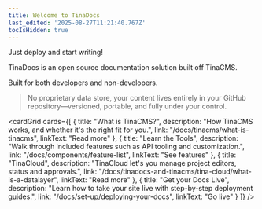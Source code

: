 ```yaml
---
title: Welcome to TinaDocs
last_edited: '2025-08-27T11:21:40.767Z'
tocIsHidden: true
---
```


Just deploy and start writing!

TinaDocs is an open source documentation solution built off TinaCMS.

Built for both developers and non-developers.

> No proprietary data store, your content lives entirely in your GitHub repository—versioned, portable, and fully under your control.

<cardGrid
  cards={[
    {
      title: "What is TinaCMS?",
      description: "How TinaCMS works, and whether it's the right fit for you.",
      link: "/docs/tinacms/what-is-tinacms",
      linkText: "Read more"
    },
    {
      title: "Learn the Tools",
      description:
        "Walk through included features such as API tooling and customization.",
      link: "/docs/components/feature-list",
      linkText: "See features"
    },
    {
      title: "TinaCloud",
      description:
        "TinaCloud let's you manage project editors, status and approvals.",
      link: "/docs/tinadocs-and-tinacms/tina-cloud/what-is-a-datalayer",
      linkText: "Read more"
    },
    {
      title: "Get your Docs Live",
      description:
        "Learn how to take your site live with step-by-step deployment guides.",
      link: "/docs/set-up/deploying-your-docs",
      linkText: "Go live"
    }
  ]}
/>
